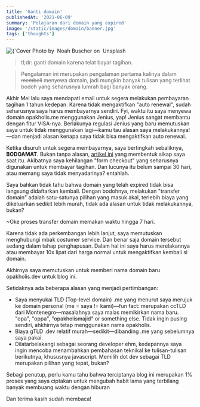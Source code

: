 ```yaml
---
title: 'Ganti domain'
publishedAt: '2021-06-09'
summary: 'Pelajaran dari domain yang expired'
image: '/static/images/domain/banner.jpg'
tags: ['thoughts']
---
```


<Wrapper>
  <Image
    alt={`Cover Image - "Ganti domain"`}
    src={`/static/images/domain/banner.jpg`}
    width={1920 / 2}
    height={1280 / 2}
    priority
  />
  <Caption>
    Photo by&nbsp;
    <Link href="https://unsplash.com/@noahbuscher">Noah Buscher</Link> on&nbsp;
    <Link href="https://unsplash.com/photos/L_bIb644eFk">Unsplash</Link>
  </Caption>
</Wrapper>

> tl;dr: ganti domain karena telat bayar tagihan.

> Pengalaman ini merupakan pengalaman pertama kalinya dalam ~~membeli~~ menyewa domain, jadi mungkin banyak tulisan yang terlihat bodoh yang seharusnya lumrah bagi banyak orang.

Akhir Mei lalu saya mendapati email untuk segera melakukan pembayaran tagihan 1 tahun kedepan. Karena tidak mengaktifkan "auto renewal", sudah seharusnya saya harus membayarnya sendiri. Fyi, waktu itu saya menyewa domain opakholis.me menggunakan Jenius, yap! Jenius sangat membantu dengan fitur VISA-nya. Berlakunya regulasi Jenius yang baru memutuskan saya untuk tidak menggunakan lagi—kamu tau alasan saya melakukannya!—dan menjadi alasan kenapa saya tidak bisa mengaktifkan auto renewal.

Ketika disuruh untuk segera membayarnya, saya bertingkah sebaliknya, **BODOAMAT**. Bukan tanpa alasan, [artikel ini](https://www.domain.com/help/article/domain-registration-the-life-cycle-of-a-domain) yang membentuk sikap saya saat itu. Akibatnya saya kehilangan "form checkout" yang seharusnya digunakan untuk membayar tagihan. Dan lucunya itu belum sampai 30 hari, atau memang saya tidak menyadarinya? entahlah.

Saya bahkan tidak tahu bahwa domain yang telah expired tidak bisa langsung didaftarkan kembali. Dengan bodohnya, melakukan "transfer domain" adalah satu-satunya pilihan yang masuk akal, terlebih biaya yang dikeluarkan sedikit lebih murah, tidak ada alasan untuk tidak melakukannya, bukan?

~Oke proses transfer domain memakan waktu hingga 7 hari.

Karena tidak ada perkembangan lebih lanjut, saya memutuskan menghubungi mbak costumer service. Dan benar saja domain tersebut sedang dalam tahap penghapusan. Dalam hal ini saya harus merelakannya atau membayar 10x lipat dari harga normal untuk mengaktifkan kembali si domain.

Akhirnya saya memutuskan untuk memberi nama domain baru opakholis.dev untuk blog ini.

Setidaknya ada beberapa alasan yang menjadi pertimbangan:

- Saya menyukai TLD (Top-level domain) .me yang menurut saya merujuk ke domain personal (me = saya != kami)—fun fact: merupakan ccTLD dari Montenegro—masalahnya saya malas memikirkan nama baru. "opa", "oppa", ~~"opakholismajid"~~ or something else. Tidak ingin pusing sendiri, ahkhirnya tetap menggunakan nama opakholis.
- Biaya gTLD .dev relatif murah—sedikit—dibanding .me yang sebelumnya saya pakai.
- Dilatarbelakangi sebagai seorang developer ehm, kedepannya saya ingin mencoba menambahkan pembahasan teknikal ke tulisan-tulisan berikutnya, khususnya javascript. Memilih dot dev sebagai TLD merupakan pilihan yang tepat, bukan?

Sebagi penutup, perlu kamu tahu bahwa terciptanya blog ini merupakan 1% proses yang saya ciptakan untuk mengubah habit lama yang terbilang banyak membuang waktu dengan hiburan

Dan terima kasih sudah membaca!
